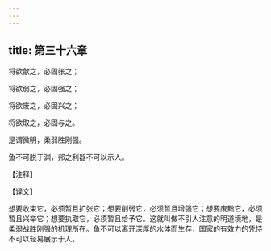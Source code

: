 ```yaml
---
---
---
```

title: 第三十六章
---

将欲歙之，必固张之；

将欲弱之，必固强之；

将欲废之，必固兴之；

将欲取之，必固与之。

是谓微明，柔弱胜刚强。

鱼不可脱于渊，邦之利器不可以示人。

【注释】

【译文】

想要收束它，必须暂且扩张它；想要削弱它，必须暂且增强它；想要废黜它，必须暂且兴举它；想要执取它，必须暂且给予它。这就叫做不引人注意的明道境地，是柔弱战胜刚强的机理所在。鱼不可以离开深厚的水体而生存，国家的有效力的凭恃不可以轻易展示于人。